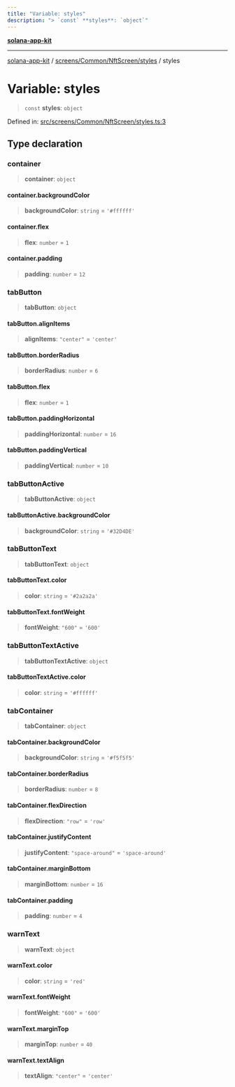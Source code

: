 ```yaml
---
title: "Variable: styles"
description: "> `const` **styles**: `object`"
---
```


[**solana-app-kit**](../../../../../README.mdx)

***

[solana-app-kit](../../../../../README.mdx) / [screens/Common/NftScreen/styles](../README.mdx) / styles

# Variable: styles

> `const` **styles**: `object`

Defined in: [src/screens/Common/NftScreen/styles.ts:3](https://github.com/SendArcade/solana-social-starter/blob/b27156124ee1831d644b1af765e8d55a2885cd4f/src/screens/Common/NftScreen/styles.ts#L3)

## Type declaration

### container

> **container**: `object`

#### container.backgroundColor

> **backgroundColor**: `string` = `'#ffffff'`

#### container.flex

> **flex**: `number` = `1`

#### container.padding

> **padding**: `number` = `12`

### tabButton

> **tabButton**: `object`

#### tabButton.alignItems

> **alignItems**: `"center"` = `'center'`

#### tabButton.borderRadius

> **borderRadius**: `number` = `6`

#### tabButton.flex

> **flex**: `number` = `1`

#### tabButton.paddingHorizontal

> **paddingHorizontal**: `number` = `16`

#### tabButton.paddingVertical

> **paddingVertical**: `number` = `10`

### tabButtonActive

> **tabButtonActive**: `object`

#### tabButtonActive.backgroundColor

> **backgroundColor**: `string` = `'#32D4DE'`

### tabButtonText

> **tabButtonText**: `object`

#### tabButtonText.color

> **color**: `string` = `'#2a2a2a'`

#### tabButtonText.fontWeight

> **fontWeight**: `"600"` = `'600'`

### tabButtonTextActive

> **tabButtonTextActive**: `object`

#### tabButtonTextActive.color

> **color**: `string` = `'#ffffff'`

### tabContainer

> **tabContainer**: `object`

#### tabContainer.backgroundColor

> **backgroundColor**: `string` = `'#f5f5f5'`

#### tabContainer.borderRadius

> **borderRadius**: `number` = `8`

#### tabContainer.flexDirection

> **flexDirection**: `"row"` = `'row'`

#### tabContainer.justifyContent

> **justifyContent**: `"space-around"` = `'space-around'`

#### tabContainer.marginBottom

> **marginBottom**: `number` = `16`

#### tabContainer.padding

> **padding**: `number` = `4`

### warnText

> **warnText**: `object`

#### warnText.color

> **color**: `string` = `'red'`

#### warnText.fontWeight

> **fontWeight**: `"600"` = `'600'`

#### warnText.marginTop

> **marginTop**: `number` = `40`

#### warnText.textAlign

> **textAlign**: `"center"` = `'center'`
